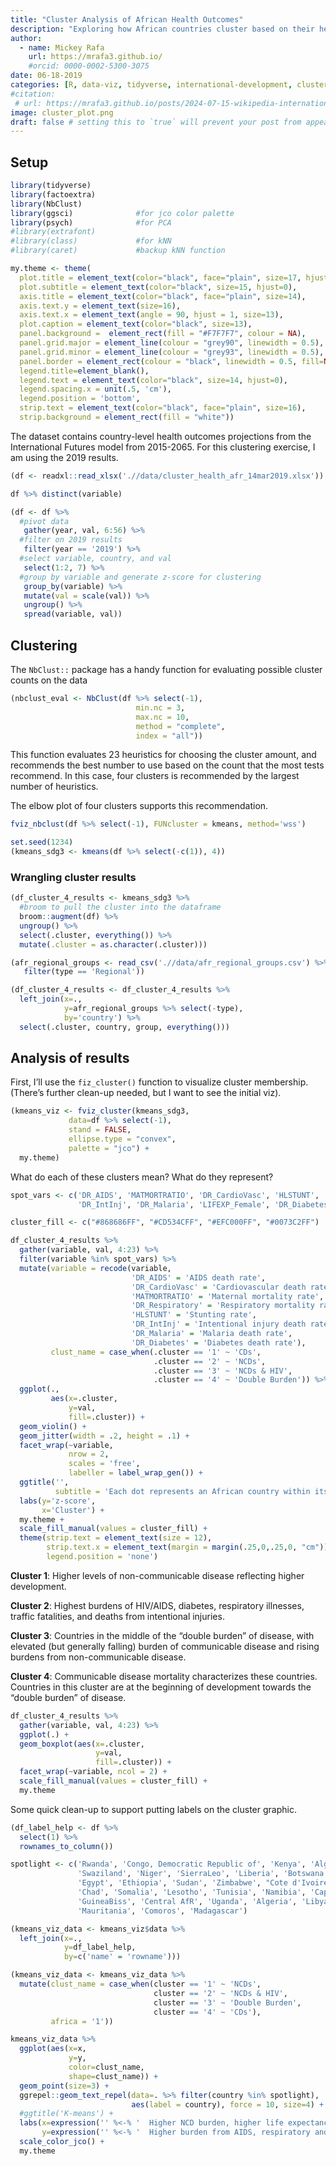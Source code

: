 ```yaml
---
title: "Cluster Analysis of African Health Outcomes"
description: "Exploring how African countries cluster based on their health outcomes"
author:
  - name: Mickey Rafa
    url: https://mrafa3.github.io/
    #orcid: 0000-0002-5300-3075
date: 06-18-2019
categories: [R, data-viz, tidyverse, international-development, cluster-analysis] # self-defined categories
#citation: 
 # url: https://mrafa3.github.io/posts/2024-07-15-wikipedia-international-mens-soccer/ 
image: cluster_plot.png
draft: false # setting this to `true` will prevent your post from appearing on your listing page until you're ready!
---
```


## Setup

```r
library(tidyverse)
library(factoextra)
library(NbClust)
library(ggsci)              #for jco color palette
library(psych)              #for PCA
#library(extrafont)
#library(class)             #for kNN
#library(caret)             #backup kNN function

my.theme <- theme(
  plot.title = element_text(color="black", face="plain", size=17, hjust=0), 
  plot.subtitle = element_text(color="black", size=15, hjust=0), 
  axis.title = element_text(color="black", face="plain", size=14), 
  axis.text.y = element_text(size=16), 
  axis.text.x = element_text(angle = 90, hjust = 1, size=13), 
  plot.caption = element_text(color="black", size=13), 
  panel.background =  element_rect(fill = "#F7F7F7", colour = NA), 
  panel.grid.major = element_line(colour = "grey90", linewidth = 0.5),
  panel.grid.minor = element_line(colour = "grey93", linewidth = 0.5),
  panel.border = element_rect(colour = "black", linewidth = 0.5, fill=NA, linetype = 1),
  legend.title=element_blank(), 
  legend.text = element_text(color="black", size=14, hjust=0),
  legend.spacing.x = unit(.5, 'cm'), 
  legend.position = 'bottom',
  strip.text = element_text(color="black", face="plain", size=16),
  strip.background = element_rect(fill = "white"))
```

The dataset contains country-level health outcomes projections from the International Futures model from 2015-2065. For this clustering exercise, I am using the 2019 results.

```r
(df <- readxl::read_xlsx('.//data/cluster_health_afr_14mar2019.xlsx')) 
```

```r
df %>% distinct(variable)
```

```r
(df <- df %>% 
  #pivot data
   gather(year, val, 6:56) %>% 
  #filter on 2019 results
   filter(year == '2019') %>% 
  #select variable, country, and val
   select(1:2, 7) %>% 
  #group by variable and generate z-score for clustering
   group_by(variable) %>% 
   mutate(val = scale(val)) %>% 
   ungroup() %>% 
   spread(variable, val)) 
```

## Clustering

The `NbClust::` package has a handy function for evaluating possible cluster counts on the data

```r
(nbclust_eval <- NbClust(df %>% select(-1), 
                            min.nc = 3,
                            max.nc = 10, 
                            method = "complete",
                            index = "all"))
```
This function evaluates 23 heuristics for choosing the cluster amount, and recommends the best number to use based on the count that the most tests recommend. In this case, four clusters is recommended by the largest number of heuristics.

The elbow plot of four clusters supports this recommendation.

```r
fviz_nbclust(df %>% select(-1), FUNcluster = kmeans, method='wss')
```

```r
set.seed(1234)
(kmeans_sdg3 <- kmeans(df %>% select(-c(1)), 4))
```

### Wrangling cluster results

```r
(df_cluster_4_results <- kmeans_sdg3 %>% 
  #broom to pull the cluster into the dataframe
  broom::augment(df) %>% 
  ungroup() %>% 
  select(.cluster, everything()) %>% 
  mutate(.cluster = as.character(.cluster)))
```

```r
(afr_regional_groups <- read_csv('.//data/afr_regional_groups.csv') %>% 
   filter(type == 'Regional'))
```

```r
(df_cluster_4_results <- df_cluster_4_results %>% 
  left_join(x=.,
            y=afr_regional_groups %>% select(-type),
            by='country') %>% 
  select(.cluster, country, group, everything()))
```

## Analysis of results

First, I'll use the `fiz_cluster()` function to visualize cluster membership. (There's further clean-up needed, but I want to see the initial viz).

```r
(kmeans_viz <- fviz_cluster(kmeans_sdg3, 
             data=df %>% select(-1),
             stand = FALSE, 
             ellipse.type = "convex",
             palette = "jco") + 
  my.theme)
```

What do each of these clusters mean? What do they represent?

```r
spot_vars <- c('DR_AIDS', 'MATMORTRATIO', 'DR_CardioVasc', 'HLSTUNT',
               'DR_IntInj', 'DR_Malaria', 'LIFEXP_Female', 'DR_Diabetes', 'DR_Respiratory')
```

```r
cluster_fill <- c("#868686FF", "#CD534CFF", "#EFC000FF", "#0073C2FF")

df_cluster_4_results %>% 
  gather(variable, val, 4:23) %>% 
  filter(variable %in% spot_vars) %>% 
  mutate(variable = recode(variable,
                           'DR_AIDS' = 'AIDS death rate',
                           'DR_CardioVasc' = 'Cardiovascular death rate',
                           'MATMORTRATIO' = 'Maternal mortality rate',
                           'DR_Respiratory' = 'Respiratory mortality rate', 
                           'HLSTUNT' = 'Stunting rate',
                           'DR_IntInj' = 'Intentional injury death rate', 
                           'DR_Malaria' = 'Malaria death rate', 
                           'DR_Diabetes' = 'Diabetes death rate'),
         clust_name = case_when(.cluster == '1' ~ 'CDs',
                                .cluster == '2' ~ 'NCDs',
                                .cluster == '3' ~ 'NCDs & HIV',
                                .cluster == '4' ~ 'Double Burden')) %>% 
  ggplot(., 
         aes(x=.cluster,
             y=val,
             fill=.cluster)) + 
  geom_violin() + 
  geom_jitter(width = .2, height = .1) + 
  facet_wrap(~variable, 
             nrow = 2,
             scales = 'free',
             labeller = label_wrap_gen()) + 
  ggtitle('',
          subtitle = 'Each dot represents an African country within its cluster') + 
  labs(y='z-score',
       x='Cluster') + 
  my.theme + 
  scale_fill_manual(values = cluster_fill) + 
  theme(strip.text = element_text(size = 12),
        strip.text.x = element_text(margin = margin(.25,0,.25,0, "cm")),
        legend.position = 'none')

```

**Cluster 1**: Higher levels of non-communicable disease reflecting higher development.

**Cluster 2**: Highest burdens of HIV/AIDS, diabetes, respiratory illnesses, traffic fatalities, and deaths from intentional injuries.

**Cluster 3**: Countries in the middle of the “double burden” of disease, with elevated (but generally falling) burden of communicable disease and rising burdens from non-communicable disease.

**Cluster 4**: Communicable disease mortality characterizes these countries.  Countries in this cluster are at the beginning of development towards the “double burden” of disease.

```r
df_cluster_4_results %>% 
  gather(variable, val, 4:23) %>% 
  ggplot(.) + 
  geom_boxplot(aes(x=.cluster,
                   y=val,
                   fill=.cluster)) + 
  facet_wrap(~variable, ncol = 2) + 
  scale_fill_manual(values = cluster_fill) + 
  my.theme
```
Some quick clean-up to support putting labels on the cluster graphic. 

```r
(df_label_help <- df %>% 
  select(1) %>%
  rownames_to_column())
```

```r
spotlight <- c('Rwanda', 'Congo, Democratic Republic of', 'Kenya', 'Algeria', 'South Africa', 
               'Swaziland', 'Niger', 'SierraLeo', 'Liberia', 'Botswana', 'Seychelles', 'Mauritius',
               'Egypt', 'Ethiopia', 'Sudan', 'Zimbabwe', "Cote d'Ivoire", 'Cameroon', 'Nigeria',
               'Chad', 'Somalia', 'Lesotho', 'Tunisia', 'Namibia', 'Cape Verde', 'Senegal',
               'GuineaBiss', 'Central AfR', 'Uganda', 'Algeria', 'Libya', 'Morocco', 'Sudan South',
               'Mauritania', 'Comoros', 'Madagascar')
```

```r
(kmeans_viz_data <- kmeans_viz$data %>% 
  left_join(x=.,
            y=df_label_help,
            by=c('name' = 'rowname')))
```

```r
(kmeans_viz_data <- kmeans_viz_data %>% 
  mutate(clust_name = case_when(cluster == '1' ~ 'NCDs',
                                cluster == '2' ~ 'NCDs & HIV',
                                cluster == '3' ~ 'Double Burden',
                                cluster == '4' ~ 'CDs'),
         africa = '1'))
```

```r
kmeans_viz_data %>% 
  ggplot(aes(x=x,
             y=y,
             color=clust_name,
             shape=clust_name)) + 
  geom_point(size=3) + 
  ggrepel::geom_text_repel(data=. %>% filter(country %in% spotlight),
                           aes(label = country), force = 10, size=4) + 
  #ggtitle('K-means') + 
  labs(x=expression('' %<-% '  Higher NCD burden, higher life expectancy    -    Higher CD burden, lower life expectancy  ' %->% ''),
       y=expression('' %<-% '  Higher burden from AIDS, respiratory and injury deaths')) + 
  scale_color_jco() + 
  my.theme
```

